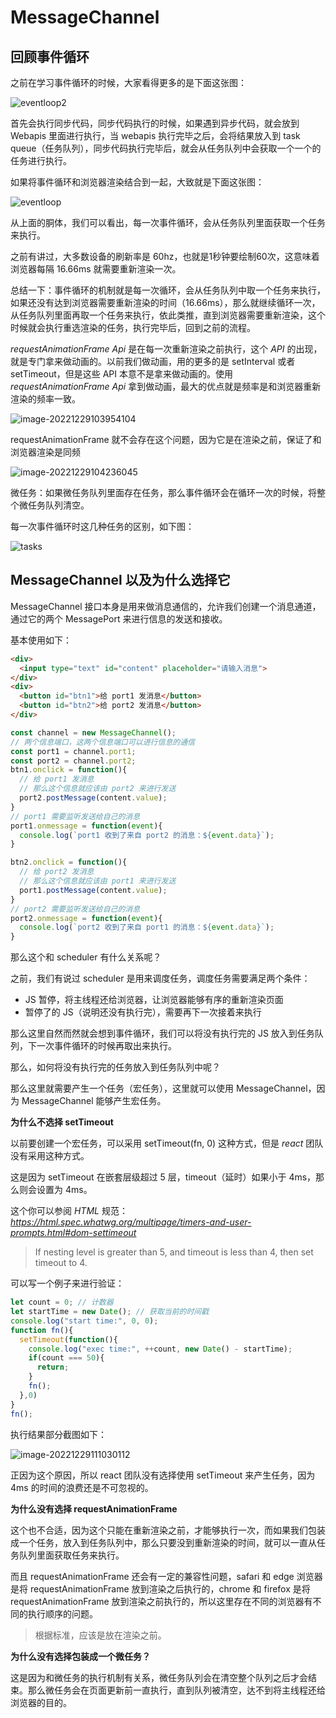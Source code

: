 # MessageChannel



## 回顾事件循环

之前在学习事件循环的时候，大家看得更多的是下面这张图：

<img src="https://xiejie-typora.oss-cn-chengdu.aliyuncs.com/2022-12-29-021951.gif" alt="eventloop2" />

首先会执行同步代码，同步代码执行的时候，如果遇到异步代码，就会放到 Webapis 里面进行执行，当 webapis 执行完毕之后，会将结果放入到 task queue（任务队列），同步代码执行完毕后，就会从任务队列中会获取一个一个的任务进行执行。

如果将事件循环和浏览器渲染结合到一起，大致就是下面这张图：

![eventloop](https://xiejie-typora.oss-cn-chengdu.aliyuncs.com/2022-12-29-022329.gif)

从上面的胴体，我们可以看出，每一次事件循环，会从任务队列里面获取一个任务来执行。

之前有讲过，大多数设备的刷新率是 60hz，也就是1秒钟要绘制60次，这意味着浏览器每隔 16.66ms 就需要重新渲染一次。

总结一下：事件循环的机制就是每一次循环，会从任务队列中取一个任务来执行，如果还没有达到浏览器需要重新渲染的时间（16.66ms），那么就继续循环一次，从任务队列里面再取一个任务来执行，依此类推，直到浏览器需要重新渲染，这个时候就会执行重选渲染的任务，执行完毕后，回到之前的流程。



*requestAnimationFrame Api* 是在每一次重新渲染之前执行，这个 *API* 的出现，就是专门拿来做动画的。以前我们做动画，用的更多的是 setInterval 或者 setTimeout，但是这些 API 本意不是拿来做动画的。使用 *requestAnimationFrame Api* 拿到做动画，最大的优点就是频率是和浏览器重新渲染的频率一致。

<img src="https://xiejie-typora.oss-cn-chengdu.aliyuncs.com/2022-12-29-023954.png" alt="image-20221229103954104" />

requestAnimationFrame 就不会存在这个问题，因为它是在渲染之前，保证了和浏览器渲染是同频

<img src="https://xiejie-typora.oss-cn-chengdu.aliyuncs.com/2022-12-29-024236.png" alt="image-20221229104236045" />

微任务：如果微任务队列里面存在任务，那么事件循环会在循环一次的时候，将整个微任务队列清空。

每一次事件循环时这几种任务的区别，如下图：

<img src="https://xiejie-typora.oss-cn-chengdu.aliyuncs.com/2022-12-29-024700.gif" alt="tasks" />



## MessageChannel 以及为什么选择它

MessageChannel 接口本身是用来做消息通信的，允许我们创建一个消息通道，通过它的两个 MessagePort 来进行信息的发送和接收。

基本使用如下：

```html
<div>
  <input type="text" id="content" placeholder="请输入消息">
</div>
<div>
  <button id="btn1">给 port1 发消息</button>
  <button id="btn2">给 port2 发消息</button>
</div>
```

```js
const channel = new MessageChannel();
// 两个信息端口，这两个信息端口可以进行信息的通信
const port1 = channel.port1;
const port2 = channel.port2;
btn1.onclick = function(){
  // 给 port1 发消息
  // 那么这个信息就应该由 port2 来进行发送
  port2.postMessage(content.value);
}
// port1 需要监听发送给自己的消息
port1.onmessage = function(event){
  console.log(`port1 收到了来自 port2 的消息：${event.data}`);
}

btn2.onclick = function(){
  // 给 port2 发消息
  // 那么这个信息就应该由 port1 来进行发送
  port1.postMessage(content.value);
}
// port2 需要监听发送给自己的消息
port2.onmessage = function(event){
  console.log(`port2 收到了来自 port1 的消息：${event.data}`);
}
```

那么这个和 scheduler 有什么关系呢？

之前，我们有说过 scheduler 是用来调度任务，调度任务需要满足两个条件：

- JS 暂停，将主线程还给浏览器，让浏览器能够有序的重新渲染页面
- 暂停了的 JS（说明还没有执行完），需要再下一次接着来执行

那么这里自然而然就会想到事件循环，我们可以将没有执行完的 JS 放入到任务队列，下一次事件循环的时候再取出来执行。

那么，如何将没有执行完的任务放入到任务队列中呢？

那么这里就需要产生一个任务（宏任务），这里就可以使用 MessageChannel，因为 MessageChannel 能够产生宏任务。



**为什么不选择 setTimeout**

以前要创建一个宏任务，可以采用 setTimeout(fn, 0) 这种方式，但是 *react* 团队没有采用这种方式。

这是因为 setTimeout 在嵌套层级超过 5 层，timeout（延时）如果小于 4ms，那么则会设置为 4ms。

这个你可以参阅 *HTML* 规范：*https://html.spec.whatwg.org/multipage/timers-and-user-prompts.html#dom-settimeout*

>If nesting level is greater than 5, and timeout is less than 4, then set timeout to 4.

可以写一个例子来进行验证：

```js
let count = 0; // 计数器
let startTime = new Date(); // 获取当前的时间戳
console.log("start time:", 0, 0);
function fn(){
  setTimeout(function(){
    console.log("exec time:", ++count, new Date() - startTime);
    if(count === 50){
      return;
    }
    fn();
  },0)
}
fn();
```

执行结果部分截图如下：

<img src="https://xiejie-typora.oss-cn-chengdu.aliyuncs.com/2022-12-29-031030.png" alt="image-20221229111030112" />

正因为这个原因，所以 react 团队没有选择使用 setTimeout 来产生任务，因为 4ms 的时间的浪费还是不可忽视的。



**为什么没有选择 requestAnimationFrame**

这个也不合适，因为这个只能在重新渲染之前，才能够执行一次，而如果我们包装成一个任务，放入到任务队列中，那么只要没到重新渲染的时间，就可以一直从任务队列里面获取任务来执行。

而且 requestAnimationFrame 还会有一定的兼容性问题，safari 和 edge 浏览器是将 requestAnimationFrame 放到渲染之后执行的，chrome 和 firefox 是将 requestAnimationFrame 放到渲染之前执行的，所以这里存在不同的浏览器有不同的执行顺序的问题。

> 根据标准，应该是放在渲染之前。



**为什么没有选择包装成一个微任务？**

这是因为和微任务的执行机制有关系，微任务队列会在清空整个队列之后才会结束。那么微任务会在页面更新前一直执行，直到队列被清空，达不到将主线程还给浏览器的目的。
